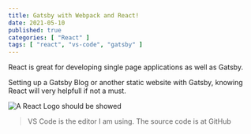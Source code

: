 ```yaml
---
title: Gatsby with Webpack and React!
date: 2021-05-10
published: true
categories: [ "React" ]
tags: [ "react", "vs-code", "gatsby" ]
---
```


React is great for developing single page applications as well as Gatsby.

Setting up a Gatsby Blog or another static website with Gatsby, knowing React will very helpfull if not a must. 

![A React Logo should be showed](/images-posts/static-react.png "A React Logo")

> VS Code is the editor I am using. The source code is at GitHub


